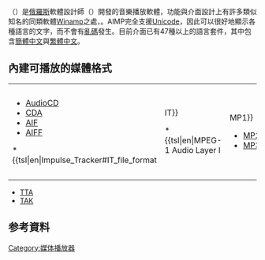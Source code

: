 {{noteTA
|G1=IT
|1=zh-hant:語言套件; zh-hans:语言包; 
}}
{{Expand English|AIMP}}
{{Infobox software
| name = AIMP
| logo = AIMP logo.svg 
| screenshot = Aimp V4.51.png
| screenshot_size = 220
| caption = AIMP4 screenshot
| developer = AIMP DevTeam 
| released = 8 August 2006<ref name="faq">[http://www.aimp.ru/forum/index.php?topic=259.0 AIMP FAQs] {{Wayback|url=http://www.aimp.ru/forum/index.php?topic=259.0 |date=20130926212603 }}{{ru icon}}. Retrieved September 24, 2011.</ref>
| frequently_updated = yes<!--發佈版本更新？請不要編輯本頁，只須點按版本號碼！-->
| status        = Active
| operating system = [[Microsoft_Windows|Microsoft Windows]] Vista 或更高版本, [[Android|Android]] 4.00 或更高版本
| genre = 音樂播放
| license = 免費[[專有軟體|專有軟體]]
| website = https://www.aimp.ru/
}}
'''{{lang|en|AIMP}}'''（{{lang|en|Artem Izmaylov Media Player}}）是[[俄羅斯|俄羅斯]]軟體設計師{{lang|ru|Артём Измайлов}}（{{lang|ru-Latn|Artem Izmaylov}}）開發的音樂播放軟體，功能與介面設計上有許多類似知名的同類軟體[[Winamp|Winamp]]之處，{{fact|但整體上又更為精巧細緻}}。AIMP完全支援[[Unicode|Unicode]]，因此可以很好地顯示各種語言的文字，而不會有[[亂碼|亂碼]]發生。目前介面已有47種以上的語言套件，其中包含[[簡體中文|簡體中文]]與[[繁體中文|繁體中文]]。

== 內建可播放的媒體格式 ==
{|style="width: 300px;"
|
* [[CDDA|AudioCD]]
* [[CD#音訊CD|CDA]]
* [[音频交换文件格式|AIF]]
* [[AIFF|AIFF]]
* {{tsl|en|Impulse_Tracker#IT_file_format||IT}}
* {{tsl|en|MPEG-1 Audio Layer I||MP1}}
* [[MPEG-1_Audio_Layer_II|MP2]]
* [[MP3|MP3]]
|
* {{tsl|en|MP3Pro}}
* {{tsl|en|MOD (file format)||MOD}}
* [[MTM|MTM]]
* {{tsl|en|MO3}}
* [[OGG|OGG]]
* {{tsl|en|S3M (file format)|S3M}}
* [[UMX|UMX]]
* [[WAV|WAV]]
|
* [[Windows_Media_Audio|WMA]]
* {{tsl|en|XM (file format)||XM}}
* [[FLAC|FLAC]]
* [[Musepack|MPC]]
* [[WavPack|WV]]
* [[APE|APE]]
* [[MID|MID]]
* [[卡拉OK|KAR]]
|valign=top|
* {{tsl|en|.rmi|RMI}}
* [[AAC|AAC]]
* [[M3U|M3U]]
* [[M3U#M3U8|M3U8]]
* [[PLC|PLC]]
* {{tsl|en|PLS (file format)|PLS}}
* [[CUE脚本|CUE]]
|}
* [[TTA|TTA]]
* [[TAK|TAK]]

== 参考資料 ==
{{reflist}}

{{媒體播放器 (應用軟件)}}

[[Category:媒体播放器|Category:媒体播放器]]